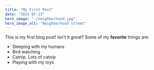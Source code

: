 ```yaml
---
title: "My First Post"
date: "2021-07-23"
hero_image: "./neighborhood.jpg"
hero_image_alt: "Neighborhood street"
---
```

This is my first blog post! Isn't it *great*?
Some of my **favorite** things are:

* Sleeping with my humans
* Bird watching
* Catnip.  Lots of catnip
* Playing with my toys